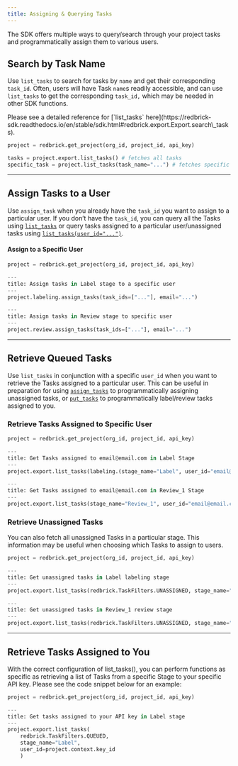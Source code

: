 ```yaml
---
title: Assigning & Querying Tasks
---
```


The SDK offers multiple ways to query/search through your project tasks and programmatically assign them to various users.&#x20;

## Search by Task Name

Use `list_tasks` to search for tasks by `name` and get their corresponding `task_id`. Often, users will have Task `name`s readily accessible, and can use `list_tasks` to get the corresponding `task_id,` which may be needed in other SDK functions.&#x20;

<Check>
Please see a detailed reference for [`list_tasks` here](https://redbrick-sdk.readthedocs.io/en/stable/sdk.html#redbrick.export.Export.search\_tasks).
</Check>

```python
project = redbrick.get_project(org_id, project_id, api_key)

tasks = project.export.list_tasks() # fetches all tasks
specific_task = project.list_tasks(task_name="...") # fetches specific task by name
```

***

## Assign Tasks to a User

Use `assign_task` when you already have the `task_id` you want to assign to a particular user. If you don’t have the `task_id`, you can query all the Tasks using [`list_tasks`](exporting-annotations#export-all-tasks) or query tasks assigned to a particular user/unassigned tasks using [`list_tasks(user_id="...")`](assigning-and-querying-tasks#retrieve-queued-tasks).

#### Assign to a Specific User

```python
project = redbrick.get_project(org_id, project_id, api_key)

---
title: Assign tasks in Label stage to a specific user
---
project.labeling.assign_tasks(task_ids=["..."], email="...")

---
title: Assign tasks in Review stage to specific user
---
project.review.assign_tasks(task_ids=["..."], email="...")
```

***

## Retrieve Queued Tasks

Use `list_tasks` in conjunction with a specific `user_id` when you want to retrieve the Tasks assigned to a particular user. This can be useful in preparation for using [`assign_tasks`](./assigning-and-querying-tasks#assign-tasks-to-a-user) to programmatically assigning unassigned tasks, or [`put_tasks`](./programmatic-label-and-review) to programmatically label/review tasks assigned to you.

### Retrieve Tasks Assigned to Specific User

```python
project = redbrick.get_project(org_id, project_id, api_key)

---
title: Get Tasks assigned to email@email.com in Label Stage
---
project.export.list_tasks(labeling.(stage_name="Label", user_id="email@email.com")

---
title: Get Tasks assigned to email@email.com in Review_1 Stage
---
project.export.list_tasks(stage_name="Review_1", user_id="email@email.com")
```

### Retrieve Unassigned Tasks

You can also fetch all unassigned Tasks in a particular stage. This information may be useful when choosing which Tasks to assign to users.&#x20;

```python
project = redbrick.get_project(org_id, project_id, api_key)

---
title: Get unassigned tasks in Label labeling stage
---
project.export.list_tasks(redbrick.TaskFilters.UNASSIGNED, stage_name="Label")

---
title: Get unassigned tasks in Review_1 review stage
---
project.export.list_tasks(redbrick.TaskFilters.UNASSIGNED, stage_name="Review_1")
```

***

## Retrieve Tasks Assigned to You

With the correct configuration of list\_tasks(), you can perform functions as specific as retrieving a list of Tasks from a specific Stage to your specific API key. Please see the code snippet below for an example:

```python
project = redbrick.get_project(org_id, project_id, api_key)

---
title: Get tasks assigned to your API key in Label stage
---
project.export.list_tasks(
    redbrick.TaskFilters.QUEUED, 
    stage_name="Label", 
    user_id=project.context.key_id
    )
```
